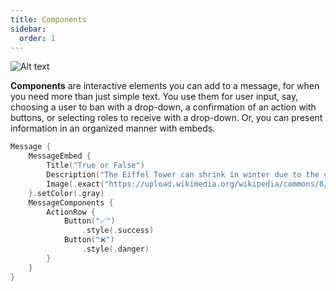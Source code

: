 ```yaml
---
title: Components
sidebar:
  order: 1
---
```

![Alt text](../../../assets/Components.png)

**Components** are interactive elements you can add to a message, for when you need more than just
simple text. You use them for user input, say,
choosing a user to ban with a drop-down, a confirmation of an action with buttons, or selecting roles
to receive with a drop-down. Or, you can present information in an organized manner with embeds.

```swift
Message {
	MessageEmbed {
		Title("True or False")
		Description("The Eiffel Tower can shrink in winter due to the cold.")
		Image(.exact("https://upload.wikimedia.org/wikipedia/commons/8/85/Tour_Eiffel_Wikimedia_Commons_%28cropped%29.jpg"))
	}.setColor(.gray)
	MessageComponents {
		ActionRow {
			Button("✅")
				.style(.success)
			Button("❌")
				.style(.danger)
		}
	}
}
```

